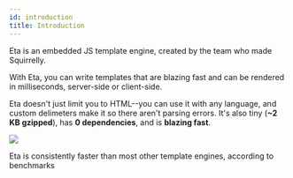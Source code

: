 ```yaml
---
id: introduction
title: Introduction
---
```



Eta is an embedded JS template engine, created by the team who made Squirrelly.

With Eta, you can write templates that are blazing fast and can be rendered in milliseconds, server-side or client-side.

Eta doesn't just limit you to HTML--you can use it with any language, and custom delimeters make it so there aren't parsing errors. It's also tiny (**~2 KB gzipped**), has **0 dependencies**, and is **blazing fast**.

![](https://img.shields.io/bundlephobia/minzip/eta@latest.svg)

<Hint type="note">

Eta is consistently faster than most other template engines, according to benchmarks

</Hint>
